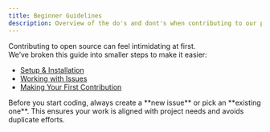 ```yaml
---
title: Beginner Guidelines
description: Overview of the do's and dont's when contributing to our project
---
```


Contributing to open source can feel intimidating at first.  
We’ve broken this guide into smaller steps to make it easier:

- [Setup & Installation](./installation)
- [Working with Issues](./issues)
- [Making Your First Contribution](./first-contribution)


<Callout type="warning" title="Start with an issue">
 Before you start coding, always create a **new issue** or pick an **existing one**.  
 This ensures your work is aligned with project needs and avoids duplicate efforts.
</Callout>
